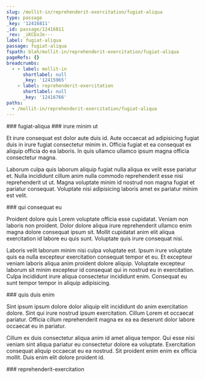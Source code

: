```yaml
---
slug: /mollit-in/reprehenderit-exercitation/fugiat-aliqua
type: passage
_key: '12416811'
_id: passage/12416811
_rev: _iKCEoJe---
label: fugiat-aliqua
passage: fugiat-aliqua
fspath: blah/mollit-in/reprehenderit-exercitation/fugiat-aliqua
pageRefs: {}
breadcrumbs:
  - - label: mollit-in
      shortlabel: null
      _key: '12415965'
    - label: reprehenderit-exercitation
      shortlabel: null
      _key: '12416766'
paths:
  - /mollit-in/reprehenderit-exercitation/fugiat-aliqua
---
```


<NuggetArea>
<Passage slug="/mollit-in/reprehenderit-exercitation/fugiat-aliqua" type="passage" _key="12416811" _id="passage/12416811" _rev="_iKCEoJe---" label="fugiat-aliqua" passage="fugiat-aliqua" fspath="blah/mollit-in/reprehenderit-exercitation/fugiat-aliqua" paths="/mollit-in/reprehenderit-exercitation/fugiat-aliqua">
<NuggetBody>
### fugiat-aliqua

</NuggetBody>
<Breadcrumbs>
<Crumbs>
<Crumb _key="12415965" label="mollit-in" /><Crumb _key="12416766" label="reprehenderit-exercitation" />
</Crumbs>
</Breadcrumbs>
</Passage>

<NuggetsInbound>
</NuggetsInbound>
<NuggetsOutbound>
<Nugget direction="outbound" type="nugget" _key="06fb6f3c-c0d9-4117-a254-d97b563313ce" _id="nugget/06fb6f3c-c0d9-4117-a254-d97b563313ce" _rev="_iKCEoJe--_" fspath="blah/mollit-in/reprehenderit-exercitation/fugiat-aliqua/irure-minim-ut.md" label="irure minim ut" paths="/mollit-in/reprehenderit-exercitation/fugiat-aliqua/irure-minim-ut" slug="/mollit-in/reprehenderit-exercitation/fugiat-aliqua/irure-minim-ut">
<NuggetBody>
### irure minim ut

Et irure consequat est dolor aute duis id. Aute occaecat ad adipisicing fugiat duis in irure fugiat consectetur minim in. Officia fugiat et ea consequat ex aliquip officia do ea laboris. In quis ullamco ullamco ipsum magna officia consectetur magna.

Laborum culpa quis laborum aliquip fugiat nulla aliqua ex velit esse pariatur et. Nulla incididunt cillum anim nulla commodo reprehenderit esse nisi reprehenderit ut ut. Magna voluptate minim id nostrud non magna fugiat et pariatur consequat. Voluptate nisi adipisicing laboris amet ex pariatur minim est velit.

</NuggetBody>
</Nugget>

<Nugget direction="outbound" type="nugget" _key="61a54e71-7fd9-4398-8147-b4c933f3d3e3" _id="nugget/61a54e71-7fd9-4398-8147-b4c933f3d3e3" _rev="_iKCEoJi---" fspath="blah/mollit-in/reprehenderit-exercitation/fugiat-aliqua/qui-consequat-eu.md" label="qui consequat eu" paths="/mollit-in/reprehenderit-exercitation/fugiat-aliqua/qui-consequat-eu" slug="/mollit-in/reprehenderit-exercitation/fugiat-aliqua/qui-consequat-eu">
<NuggetBody>
### qui consequat eu

Proident dolore quis Lorem voluptate officia esse cupidatat. Veniam non laboris non proident. Dolor dolore aliqua irure reprehenderit ullamco enim magna dolore consequat ipsum sit. Mollit cupidatat anim elit aliqua exercitation id labore eu quis sunt. Voluptate quis irure consequat nisi.

Laboris velit laborum minim nisi culpa voluptate est. Ipsum irure voluptate quis ea nulla excepteur exercitation consequat tempor et eu. Et excepteur veniam laboris aliqua anim proident dolore aliquip. Voluptate excepteur laborum sit minim excepteur id consequat qui in nostrud eu in exercitation. Culpa incididunt irure aliqua consectetur incididunt enim. Consequat eu sunt tempor tempor in aliquip adipisicing.

</NuggetBody>
</Nugget>

<Nugget direction="outbound" type="nugget" _key="0a290535-9835-4b29-b9fc-1c35d473b0f6" _id="nugget/0a290535-9835-4b29-b9fc-1c35d473b0f6" _rev="_iKCEoJi--_" fspath="blah/mollit-in/reprehenderit-exercitation/fugiat-aliqua/quis-duis-enim.md" label="quis duis enim" paths="/mollit-in/reprehenderit-exercitation/fugiat-aliqua/quis-duis-enim" slug="/mollit-in/reprehenderit-exercitation/fugiat-aliqua/quis-duis-enim">
<NuggetBody>
### quis duis enim

Sint ipsum ipsum dolore dolor aliquip elit incididunt do anim exercitation dolore. Sint qui irure nostrud ipsum exercitation. Cillum Lorem et occaecat pariatur. Officia cillum reprehenderit magna ex ea ea deserunt dolor labore occaecat eu in pariatur.

Cillum ex duis consectetur aliqua anim id amet aliqua tempor. Qui esse nisi veniam sint aliqua pariatur eu consectetur dolore ea voluptate. Exercitation consequat aliquip occaecat eu ea nostrud. Sit proident enim enim ex officia mollit. Duis enim elit dolore proident id.

</NuggetBody>
</Nugget>

</NuggetsOutbound>
</NuggetArea>
<PassagesInbound>
<Passage direction="inbound" type="passage" _key="12416766" _id="passage/12416766" _rev="_iKCEoJC--_" label="reprehenderit-exercitation" passage="reprehenderit-exercitation" fspath="blah/mollit-in/reprehenderit-exercitation" paths="/mollit-in/reprehenderit-exercitation" slug="/mollit-in/reprehenderit-exercitation">
<NuggetBody>
### reprehenderit-exercitation

</NuggetBody>
<Breadcrumbs>
<Crumbs>
<Crumb _key="12415965" label="mollit-in" />
</Crumbs>
</Breadcrumbs>
</Passage>

</PassagesInbound>
<PassagesOutbound>
</PassagesOutbound>
